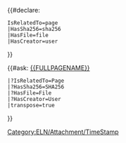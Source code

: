 <includeonly>{{#declare:
 IsRelatedTo=page
 |HasSha256=sha256
 |HasFile=file
 |HasCreator=user
}}[[Category:ELN/Attachment/TimeStamp]]

{{#ask: [[{{FULLPAGENAME}}]]
 |?IsRelatedTo=Page
 |?HasSha256=SHA256
 |?HasFile=File
 |?HasCreator=User
 |transpose=true
}}
</includeonly>